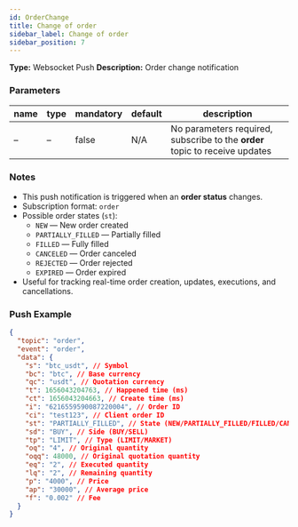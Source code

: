 ```yaml
---
id: OrderChange
title: Change of order
sidebar_label: Change of order
sidebar_position: 7
---
```


**Type:** Websocket Push **Description:** Order change notification

### Parameters

| name | type | mandatory | default | description |
| --- | --- | --- | --- | --- |
| – | – | false | N/A | No parameters required, subscribe to the **order** topic to receive updates |

### Notes

- This push notification is triggered when an **order status** changes.
- Subscription format: `order`
- Possible order states (`st`):
  - `NEW` — New order created
  - `PARTIALLY_FILLED` — Partially filled
  - `FILLED` — Fully filled
  - `CANCELED` — Order canceled
  - `REJECTED` — Order rejected
  - `EXPIRED` — Order expired
- Useful for tracking real-time order creation, updates, executions, and cancellations.

### Push Example

```json title="Push"
{
  "topic": "order",
  "event": "order",
  "data": {
    "s": "btc_usdt", // Symbol
    "bc": "btc", // Base currency
    "qc": "usdt", // Quotation currency
    "t": 1656043204763, // Happened time (ms)
    "ct": 1656043204663, // Create time (ms)
    "i": "6216559590087220004", // Order ID
    "ci": "test123", // Client order ID
    "st": "PARTIALLY_FILLED", // State (NEW/PARTIALLY_FILLED/FILLED/CANCELED/REJECTED/EXPIRED)
    "sd": "BUY", // Side (BUY/SELL)
    "tp": "LIMIT", // Type (LIMIT/MARKET)
    "oq": "4", // Original quantity
    "oqq": 48000, // Original quotation quantity
    "eq": "2", // Executed quantity
    "lq": "2", // Remaining quantity
    "p": "4000", // Price
    "ap": "30000", // Average price
    "f": "0.002" // Fee
  }
}
```

